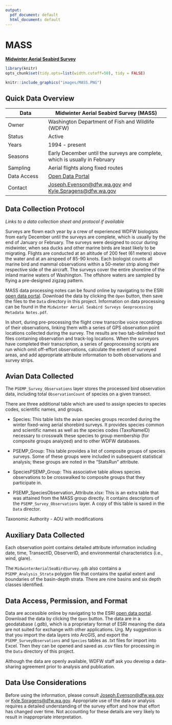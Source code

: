 ```yaml
---
output:
  pdf_document: default
  html_document: default
---
```


# MASS {#MASS6}

[**Midwinter Aerial Seabird Survey**]((https://wdfw.wa.gov/species-habitats/at-risk/species-recovery/seabirds/surveys-winter-aerial).)

```r

library(knitr)
opts_chunk$set(tidy.opts=list(width.cutoff=50), tidy = FALSE)

```

```r
knitr::include_graphics("images/MASS.PNG")
```

## Quick Data Overview {#MASS6.1}

| Data        | Midwinter Aerial Seabird Survey (MASS)                                                                                                          |
|------------------|------------------------------------------------------|
| Owner       | Washington Department of Fish and Wildlife (WDFW)                                                                                               |
| Status      | Active                                                                                                                                          |
| Years       | 1994 - present                                                                                                                                  |
| Seasons     | Early December until the surveys are complete, which is usually in February                                                                     |
| Sampling    | Aerial flights along fixed routes                                                                                                               |
| Data Access | [Open Data Portal](https://data-wdfw.opendata.arcgis.com/documents/wdfw)                                                                        |
| Contact     | [Joseph.Evenson\@dfw.wa.gov](mailto:Joseph.Evenson@dfw.wa.gov){.email} and [Kyle.Spragens\@dfw.wa.gov](mailto:Kyle.Spragens@dfw.wa.gov){.email} |

## Data Collection Protocol {#MASS6.2}

*Links to a data collection sheet and protocol if available*

Surveys are flown each year by a crew of experienced WDFW biologists from early December until the surveys are complete, which is usually by the end of January or February. The surveys were designed to occur during midwinter, when sea ducks and other marine birds are least likely to be migrating. Flights are conducted at an altitude of 200 feet (61 meters) above the water and at an airspeed of 85-90 knots. Each biologist counts all marine bird and mammal observations within a 50-meter strip along their respective side of the aircraft. The surveys cover the entire shoreline of the inland marine waters of Washington. The offshore waters are sampled by flying a pre-designed zigzag pattern.

MASS data processing notes can be found online by navigating to the ESRI [open data portal](https://www.arcgis.com/home/item.html?id=0d57403ea9eb45b7a8acabf3dd58c7b0). Download the data by clicking the `Open` button, then save the files to the `Data` directory in this project. Information on data processing can be found in the `Midwinter Aerial Seabird Surveys Geoprocessing Metadata Notes.pdf`.

In short, during pre-processing the flight crew transcribe voice recordings of their observations, linking them with a series of GPS observation point locations collected during the survey. The results are two tab-delimited text files containing observation and track-log locations. When the surveyors have completed their transcription, a series of geoprocessing scripts are run which omit off-effort observations, calculate the extent of surveyed areas, and add appropriate attribute information to both observations and survey strips.

## Avian Data Collected {#MASS6.3}

The `PSEMP_Survey_Observations` layer stores the processed bird observation data, including total `ObservationCount` of species on a given transect.

There are three additional table which are used to assign species to species codes, scientific names, and groups.

-   Species: This table lists the avian species groups recorded during the winter fixed-wing aerial shorebird surveys. It provides species common and scientific names as well as the species codes (TaxoNameID) necessary to crosswalk these species to group membership (for composite groups analyzed) and to other WDFW databases.

-   PSEMP_Group: This table provides a list of composite groups of species surveys. Some of these groups were included in subsequent statistical analysis; these groups are noted in the "StatsRun" attribute.

-   SpeciesPSEMP_Group: This associative table allows species observations to be crosswalked to composite groups that they participate in.

-   PSEMP_SpeciesObservation_Attribute.xlsx: This is an extra table that was attained from the MASS group directly. It contains descriptors of the `PSEMP_Survey_Observations` layer. A copy of this table is saved in the `Data` director.

Taxonomic Authority - AOU with modifications

## Auxiliary Data Collected {#MASS6.4}

Each observation point contains detailed attribute information including date, time, TransectID, ObserverID, and environmental characteristics (i.e., wind, glare).

The `MidwinterAerialSeaBirdSurvey.gdb` also contains a `PSEMP_Analysis_Strata` polygon file that contains the spatial extent and boundaries of the basin-depth strata. There are nine basins and six depth classes identified.

## Data Access, Permission, and Format {#MASS6.5}

Data are accessible online by navigating to the ESRI [open data portal](https://www.arcgis.com/home/item.html?id=0d57403ea9eb45b7a8acabf3dd58c7b0). Download the data by clicking the `Open` button. The data are in a geodatabase (.gdb), which is a proprietary format of ESRI meaning the data are not suited for exchange with other applications. Urg. My suggestion is that you import the data layers into ArcGIS, and export the `PSEMP_SurveyObservations` and `Species` tables as .txt files for import into Excel. Then they can be opened and saved as .csv files for processing in the `Data` directory of this project.

Although the data are openly available, WDFW staff ask you develop a data-sharing agreement prior to analysis and publication.

## Data Use Considerations {#MASS6.6}

Before using the information, please consult [Joseph.Evenson\@dfw.wa.gov](mailto:Joseph.Evenson@dfw.wa.gov){.email} or [Kyle.Spragens\@dfw.wa.gov](mailto:Kyle.Spragens@dfw.wa.gov){.email}. Appropriate use of the data or analysis requires a detailed understanding of the survey effort and how that effort has changed over time. Not accounting for these details are very likely to result in inappropriate interpretation.
